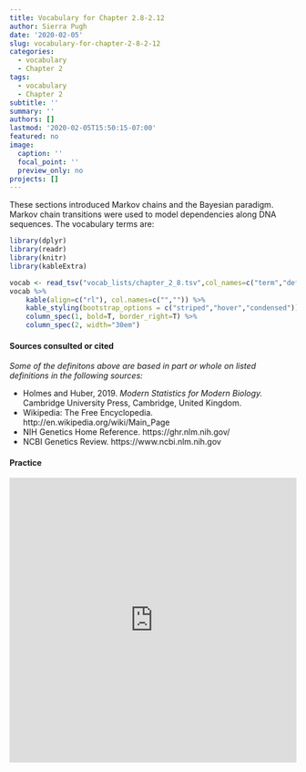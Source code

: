 ```yaml
---
title: Vocabulary for Chapter 2.8-2.12
author: Sierra Pugh
date: '2020-02-05'
slug: vocabulary-for-chapter-2-8-2-12
categories:
  - vocabulary
  - Chapter 2
tags:
  - vocabulary
  - Chapter 2
subtitle: ''
summary: ''
authors: []
lastmod: '2020-02-05T15:50:15-07:00'
featured: no
image:
  caption: ''
  focal_point: ''
  preview_only: no
projects: []
---
```


These sections introduced Markov chains and the Bayesian paradigm. Markov chain transitions were used to model dependencies along DNA sequences. The vocabulary terms are:

```r
library(dplyr)
library(readr)
library(knitr)
library(kableExtra)

vocab <- read_tsv("vocab_lists/chapter_2_8.tsv",col_names=c("term","definition"))
vocab %>% 
    kable(align=c("rl"), col.names=c("","")) %>%
    kable_styling(bootstrap_options = c("striped","hover","condensed")) %>%
    column_spec(1, bold=T, border_right=T) %>%
    column_spec(2, width="30em")
```

#### Sources consulted or cited
*Some of the definitons above are based in part or whole on listed definitions in the following sources:*

- Holmes and Huber, 2019. *Modern Statistics for Modern Biology.* Cambridge University Press, 
Cambridge, United Kingdom.
- Wikipedia: The Free Encyclopedia. http://en.wikipedia.org/wiki/Main_Page
- NIH Genetics Home Reference. https://ghr.nlm.nih.gov/
- NCBI Genetics Review. https://www.ncbi.nlm.nih.gov



#### Practice

<iframe src="https://quizlet.com/362954560/match/embed?i=1bqje7&x=1jj1" height="500" width="100%" style="border:0"></iframe>

